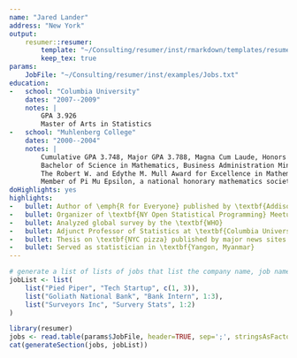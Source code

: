 ```yaml
---
name: "Jared Lander"
address: "New York"
output: 
    resumer::resumer:
        template: "~/Consulting/resumer/inst/rmarkdown/templates/resumer/resources/resumer.tex"
        keep_tex: true
params:
    JobFile: "~/Consulting/resumer/inst/examples/Jobs.txt"
education:
-   school: "Columbia University"
    dates: "2007--2009"
    notes: |
        GPA 3.926  
        Master of Arts in Statistics
-   school: "Muhlenberg College"
    dates: "2000--2004"
    notes: |
        Cumulative GPA 3.748, Major GPA 3.788, Magna Cum Laude, Honors in Mathematics, Deans List  
        Bachelor of Science in Mathematics, Business Administration Minor  
        The Robert W. and Edythe M. Mull Award for Excellence in Mathematics  
        Member of Pi Mu Epsilon, a national honorary mathematics society
doHighlights: yes
highlights:
-   bullet: Author of \emph{R for Everyone} published by \textbf{Addison Wesley}
-   bullet: Organizer of \textbf{NY Open Statistical Programming} Meetup
-   bullet: Analyzed global survey by the \textbf{WHO}
-   bullet: Adjunct Professor of Statistics at \textbf{Columbia University}
-   bullet: Thesis on \textbf{NYC pizza} published by major news sites
-   bullet: Served as statistician in \textbf{Yangon, Myanmar}
---
```


```r
# generate a list of lists of jobs that list the company name, job name and bullet namejobList <- list(
jobList <- list(
    list("Pied Piper", "Tech Startup", c(1, 3)),
    list("Goliath National Bank", "Bank Intern", 1:3),
    list("Surveyors Inc", "Survery Stats", 1:2)
)
```

```r
library(resumer)
jobs <- read.table(params$JobFile, header=TRUE, sep=';', stringsAsFactors=FALSE)
cat(generateSection(jobs, jobList))
```
